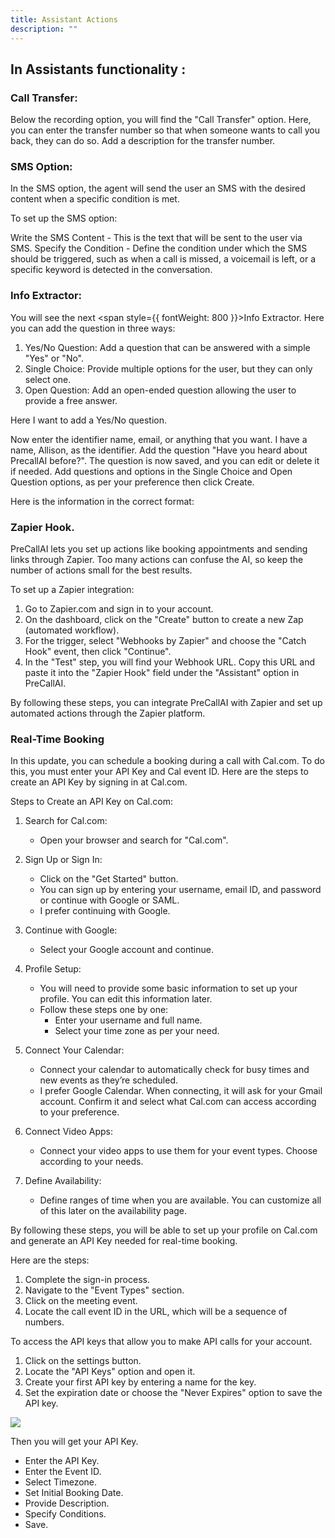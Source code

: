 ```yaml
---
title: Assistant Actions
description: ""
---
```


## In Assistants functionality :

### Call Transfer:

Below the recording option, you will find the "Call Transfer" option. Here, you can enter the transfer number so that when someone wants to call you back, they can do so.
Add a description for the transfer number.

### SMS Option:

In the SMS option, the agent will send the user an SMS with the desired content when a specific condition is met.

To set up the SMS option:

Write the SMS Content - This is the text that will be sent to the user via SMS.
Specify the Condition - Define the condition under which the SMS should be triggered, such as when a call is missed, a voicemail is left, or a specific keyword is detected in the conversation.

### Info Extractor:

You will see the next <span style={{ fontWeight: 800 }}>Info Extractor</span>. Here you can add the question in three ways:

1. Yes/No Question: Add a question that can be answered with a simple "Yes" or "No".
2. Single Choice: Provide multiple options for the user, but they can only select one.
3. Open Question: Add an open-ended question allowing the user to provide a free answer.

Here I want to add a Yes/No question.

Now enter the identifier name, email, or anything that you want. I have a name, Allison, as the identifier. Add the question "Have you heard about PrecallAI before?". The question is now saved, and you can edit or delete it if needed. Add questions and options in the Single Choice and Open Question options, as per your preference then click Create.

Here is the information in the correct format:

### Zapier Hook.

PreCallAI lets you set up actions like booking appointments and sending links through Zapier. Too many actions can confuse the AI, so keep the number of actions small for the best results.

To set up a Zapier integration:

1. Go to Zapier.com and sign in to your account.
2. On the dashboard, click on the "Create" button to create a new Zap (automated workflow).
3. For the trigger, select "Webhooks by Zapier" and choose the "Catch Hook" event, then click "Continue".
4. In the "Test" step, you will find your Webhook URL. Copy this URL and paste it into the "Zapier Hook" field under the "Assistant" option in PreCallAI.

By following these steps, you can integrate PreCallAI with Zapier and set up automated actions through the Zapier platform.

### Real-Time Booking

In this update, you can schedule a booking during a call with Cal.com. To do this, you must enter your API Key and Cal event ID. Here are the steps to create an API Key by signing in at Cal.com.

Steps to Create an API Key on Cal.com:

1. Search for Cal.com:

   - Open your browser and search for "Cal.com".

2. Sign Up or Sign In:

   - Click on the "Get Started" button.
   - You can sign up by entering your username, email ID, and password or continue with Google or SAML.
   - I prefer continuing with Google.

3. Continue with Google:

   - Select your Google account and continue.

4. Profile Setup:

   - You will need to provide some basic information to set up your profile. You can edit this information later.
   - Follow these steps one by one:
     - Enter your username and full name.
     - Select your time zone as per your need.

5. Connect Your Calendar:

   - Connect your calendar to automatically check for busy times and new events as they’re scheduled.
   - I prefer Google Calendar. When connecting, it will ask for your Gmail account. Confirm it and select what Cal.com can access according to your preference.

6. Connect Video Apps:

   - Connect your video apps to use them for your event types. Choose according to your needs.

7. Define Availability:
   - Define ranges of time when you are available. You can customize all of this later on the availability page.

By following these steps, you will be able to set up your profile on Cal.com and generate an API Key needed for real-time booking.

Here are the steps:

1. Complete the sign-in process.
2. Navigate to the "Event Types" section.
3. Click on the meeting event.
4. Locate the call event ID in the URL, which will be a sequence of numbers.

To access the API keys that allow you to make API calls for your account.

1. Click on the settings button.
2. Locate the "API Keys" option and open it.
3. Create your first API key by entering a name for the key.
4. Set the expiration date or choose the "Never Expires" option to save the API key.

<Frame>
  <img src="/images/calcom.gif" style={{ borderRadius: "0.5rem" }} />
</Frame>

Then you will get your API Key.

- Enter the API Key.
- Enter the Event ID.
- Select Timezone.
- Set Initial Booking Date.
- Provide Description.
- Specify Conditions.
- Save.
